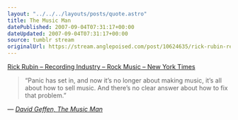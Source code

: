 ```yaml
---
layout: "../../../layouts/posts/quote.astro"
title: The Music Man
datePublished: 2007-09-04T07:31:17+00:00
dateUpdated: 2007-09-04T07:31:17+00:00
source: tumblr stream
originalUrl: https://stream.anglepoised.com/post/10624635/rick-rubin-recording-industry-rock-music-new
---
```


[Rick Rubin &#8211; Recording Industry &#8211; Rock Music &#8211; New York Times][1]

> &ldquo;Panic has set in, and now it&rsquo;s no longer about making music, it&rsquo;s all about how to sell music. And there&rsquo;s no clear answer about how to fix that problem.&rdquo;

— <cite>[David Geffen, _The Music Man_](https://www.nytimes.com/2007/09/02/magazine/02rubin.t.html)</cite>

[1]: http://www.nytimes.com/2007/09/02/magazine/02rubin.t.html?_r=2&pagewanted=1&oref=slogin&oref=slogin
